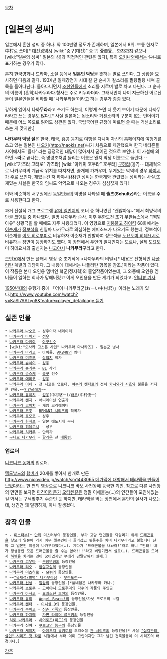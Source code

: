 [[목차]]
= [일본의 성씨] =
일본에서 흔한 성씨 중 하나. 약 100만명 정도가 존재하며, 일본에서 8위. 보통 한자로 中村로 쓰며[* [[대전광역시]] [wiki:"중구(대전)" 중구] '''중촌동'''...  [[한자]]까지 같으나 [wiki:"일본의 성씨" 일본의 성]과 직접적인 관련은 없다], 특히 [[오키나와]]에서는 仲村로 표기하는 경우가 많다.

흔히 [[한국]]영화나 드라마, 소설 등에서 '''[[일본인]] 악당'''을 뜻하는 말로 쓰인다. 그 상황을 묘사하면 다음과 같다. 193X년 일제강점기 시대 칼 찬 순사가 칼소리를 쩔렁쩔렁 내며 골목을 돌아다닌다. 돌아다니면서 [[조선]]인들에게 소리를 지르며 발로 차고 다닌다. 그 순사의 이름이 (흔히)나카무라다.형사는 주로 키무라더라. 그래서인지 나이 지긋하신 어르신들이 일본인들을 비하할 때 '나카무라들'이라고 하는 경우가 종종 있다. 

강하게 읽어서 '''나까무라'''라고 쓰기도 하는데, 이렇게 쓰면 더 웃겨 보이기 때문에 나까무라라고 쓰는 경우도 많다.[* 사실 일본어는 된소리와 거센소리의 구분이 없는 언어이기 때문에 어느 쪽으로 읽어도 상관은 없다. 국립국어원 규정에 따르면 쓸 때는 거센소리로 쓰는 게 맞지만.]

'''나카무라 악당 설'''은 한국, [[태국]], 홍콩 등지로 여행을 다니며 자신의 홈페이지에 여행기를 쓰고 있는 일본인 [[나오키]]([[http://naokis.net]])씨가 처음으로 제안했으며 한국 네티즌들 사이에서도 '옳다' 라는 긍정적인 대답이 많아져서 굳어진 것으로 보인다. 이 가설에 의하면 '''~라'''로 끝나는, 즉 명령조처럼 들리는 이름은 왠지 악당 이름으로 들린다.--[wiki:"가츠라 고타로" 가츠라] [wiki:"아케미 호무라" 호무라] [[구하라]](응?)--
대체적으로 나카무라의 계급적 위치를 따지자면, 졸개에 가까우며, 무게있는 악역의 경우 [[하야시]]가 주로 쓰인다. 재밌는건 저 하야시(林)란 성씨는 한국계와 관련있는 성씨라는 사실.또 재밌는 사실은 한국의 임씨도 악역으로 나오는 경우가 심심찮게
있다!

이와 비슷하게 서구권에선 [[독일]]인들의 익명을 나타낼 때 '''슐츠(Schultz)'''라는 이름을 주로 사용한다고 한다.

과거 전설적 개그 프로그램 [[유머 일번지]]의 코너 중 하나였던 "괜찮아유~"에서 최양락의 단골 코멘트 중 하나였다. 일명 나까무라 순사.
이후 [[무한도전]] 초기 [[무한뉴스]]에서 "괜찮아유" 상황극을 할 때에도 자주 사용되었다. 
이 영향으로 [[지붕뚫고 하이킥]] 68화에서는 [[이순재]]가 [[정보석]]을 친일파 나카무라로 의심하는 에피소드가 나오기도 했는데, 정보석이 이순재를 [[이토 히로부미]]로 비유하자 이순재가 반발하여 정보석을 [[도요토미 히데요시]]로 비유하는 장면이 등장하기도 했다. 이 장면에서 우연의 일치인지는 모르나, 실제 도요토미 히데요시의 출신지는 [[나고야]]시 '''나카무라'''구라고 한다.

[[오인용]]에서 만든 플래시 영상 중 초기작에 <나까무라의 비밀>[* 내용은 전형적인 [[나폴리탄]] 계열의 괴담이다. 그 내용에 대해서는 나폴리탄 항목을 참조.]이라는 작품이 있다. 이 작품은 본디 오인용 멤버인 혁군(정지혁)의 졸업작품이었는데, 그 와중에 오인용 멤버들이 일하는 회사가 망해버렸고 이게 오인용을 만든 계기가 되었다고. [http://old.ddanzi.com/articles/article_view.asp?installment_id=138&article_id=1746 인터뷰 기사]

[[1950년대]]의 유행가 중에 「어이 나카무라군(おーい中村君)」이라는 노래가 있다.[[http://www.youtube.com/watch?v=KaSl7AALyq8&feature=player_detailpage 듣기]]
== 실존 인물 ==
 * [[나카무라 나오코]] - 성우이자 내레이터
 * [[나카무라 다이키]] - [[성우]]
 * [[나카무라 다케야]] - [[야구]]선수
 * [wiki:"오사카 고스톱 사건" 나카무라 마사카즈] - 일본군 병사
 * [[나카무라 마리코]] - 아이돌. [[AKB48]]의 멤버
 * [[나카무라 미즈모]] - [[상업지]] 작가
 * [[나카무라 슈세이]] - [[성우]]
 * [[나카무라 슌기쿠]] - [[BL]] 작가
 * [[나카무라 슌스케]] - [[축구]] 선수
 * [[나카무라 에리코]] - [[성우]]
 * [[나카무라 이네]] - 전 니코동 업로더. [[야부키 켄타로]]의 전처 [[카시와기 시호]]와 불륜을 저지른 인물.~~[[인간쓰레기]]~~
 * [[나카무라 유이치]] - [[성우]](中村悠一)/[[배우]](中村優一)
 * [[나카무라 켄지]] - 애니메이션 연출가
 * [[나카무라 코이치]] - 게임 크리에이터
 * [[나카무라 코조]] - [[BEMANI 시리즈]]의 작곡가
 * [[나카무라 토모코]] - 성우
 * [[나카무라 한지로]] - 일본 에도시대 무사
 * [[나카무라 히데토시]] - 성우
 * [[나카무라 히카루]] - 만화가
 * [[구니오 나카무라]] - [[팔라우]] 전 [[대통령]].
 
=== 업로더 ===
[[니코니코 동화]]의 업로더.

[[맥도날드]]의 [[햄버거]] 20개를 쌓아서 한개로 만든 [[http://www.nicovideo.jp/watch/sm1443065 메가맥에 대항해서 테라맥을 만들어 보았다]]라는 한 편의 영상으로 니코니코 바보 사천왕에 등극한 괴인. 참고로 다른 사천왕의 면면을 보자면 [[마견]]이라든가 [[오타켄]]같은 정말 이해불능(...)의 인간들이 포진해있는걸 봐서는 구색맞추기 수준인 듯 하지만.
테라맥을 먹는 장면에서 본인의 실사가 나오는데, 생긴건 꽤 멀쩡하게, 아니 잘생겼다.

== 창작 인물 ==
 * - [[미스터부]][* [[만화]] 미스터부의 등장인물. 부가 고담 면민들을 되살리기 위해 [[드래곤볼]]을 찾으러 일본에 가서 아무 일본인이나 골라잡고 뒷통수를 치며 나카무라라고 불렀더니 진짜 그 일본인 이름이 나카무라였다(…). 게다가 "드래곤볼을 내놔라!"라고 하니 "안돼! 내가 평생동안 모은 드래곤볼을 줄 수는 없어!!!"라고 버팅기면서 실토(…). 드래곤볼을 모아서 [[하렘]]을 차리는 것이 꿈이었지만 부에게 강탈당해서 실패.]
 * [[나카무라 고우타]] - [[무장연금]]의 등장인물
 * [[나카무라 리오]] - [[암살교실]]의 등장인물
 * [[나카무라 미츠히로]] - [[GPM]]의 등장인물.
 * ~~[["유재석/별명" 나카무라상]] - [[무한도전]]~~
 * [[나카무라 선생]] - [[일상]]의 등장인물.[*풀네임은 나카무라 카나.]
 * [[나카무라 쇼토쿠]] - [[고바야시 모토후미]]의 다수의 작품의 주인공
 * [[나카무라 아사코]] - [[요괴소년 호야]]의 등장인물.
 * [[나카무라 유리]] - [[Angel Beats!]]의 등장인물/가넷 크로우의 보컬
 * [[나카무라 켄타]]  - [[이니셜 D]]의 등장인물. 
 * [[나카무라 쿠미코]] - [[심슨 가족]]의 등장인물.
 * [[나카무라 하지메]] - [[가면 라이더 류우키]]의 등장인물
 * [[히로 나카무라]] - [[히어로즈(미드)]]의 등장인물
 * 나카무라 신야 - [[쿠로코의 농구]]의 등장인물
 * [[나카무라 세이지]] - [[아야츠지 유키토]]의 추리소설 [[관 시리즈]]의 등장인물[* 사실 [["십각관의 살인" 시리즈 첫 작품]] 시점에서 부터 이미 고인이지만 그가 남긴 건축물들이 이 시리즈의 배경이다.]

[[각주]]
